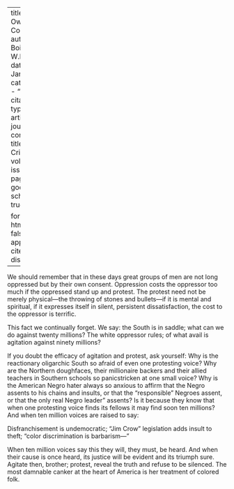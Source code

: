 
---
title: 'Our Own Consent'
author: Du Bois, W.E.B.
date: Jan. 1913
categories: 
  - ""
citation: 
  type: article-journal
  container-title: The Crisis
  volume: 5
  issue: 3
  page: 129
google-scholar: true

format:
  html:
    toc: false
    appendix-cite-as: display
---



We should remember that in these days great groups of men are not long oppressed but by their own consent. Oppression costs the oppressor too much if the oppressed stand up and protest. The protest need not be merely physical---the throwing of stones and bullets---if it is mental and spiritual, if it expresses itself in silent, persistent dissatisfaction, the cost to the oppressor is terrific.

This fact we continually forget. We say: the South is in saddle; what can we do against twenty millions? The white oppressor rules; of what avail is agitation against ninety millions?

If you doubt the efficacy of agitation and protest, ask yourself: Why is the reactionary oligarchic South so afraid of even one protesting voice? Why are the Northern doughfaces, their millionaire backers and their allied teachers in Southern schools so panicstricken at one small voice? Why is the American Negro hater always so anxious to affirm that the Negro assents to his chains and insults, or that the "responsible" Negroes assent, or that the only real Negro leader" assents? Is it because they know that when one protesting voice finds its fellows it may find soon ten millions? And when ten million voices are raised to say:

Disfranchisement is undemocratic; "Jim Crow" legislation adds insult to theft; "color discrimination is barbarism—"

When ten million voices say this they will, they must, be heard. And when their cause is once heard, its justice will be evident and its triumph sure. Agitate then, brother; protest, reveal the truth and refuse to be silenced. The most damnable canker at the heart of America is her treatment of colored folk.


